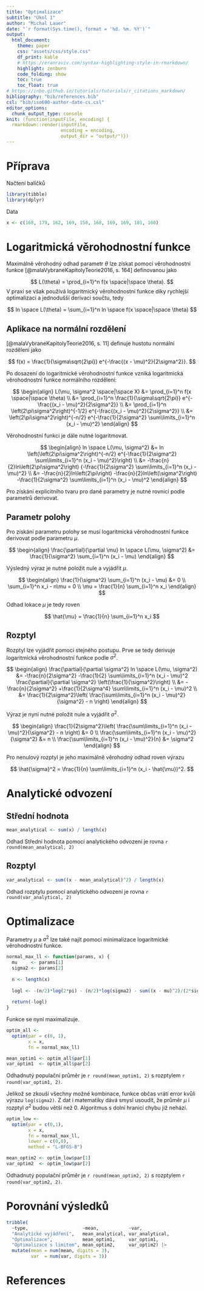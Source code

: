 ---
title: "Optimalizace"
subtitle: "Úkol 1"
author: "Michal Lauer"
date: "`r format(Sys.time(), format = '%d. %m. %Y')`"
output:
  html_document:
    theme: paper
    css: "assets/css/style.css"
    df_print: kable
    # https://eranraviv.com/syntax-highlighting-style-in-rmarkdown/
    highlight: zenburn
    code_folding: show
    toc: true
    toc_float: true
# https://inbo.github.io/tutorials/tutorials/r_citations_markdown/
bibliography: "bib/references.bib"
csl: "bib/iso690-author-date-cs.csl"
editor_options: 
  chunk_output_type: console
knit: (function(inputFile, encoding) {
  rmarkdown::render(inputFile,
                    encoding = encoding,
                    output_dir = "output/")})
---
# Příprava

Načtení balíčků

```{r libs, warning=F, message=F}
library(tibble)
library(dplyr)
```

Data

```{r label}
x <- c(168, 179, 162, 169, 158, 168, 169, 169, 181, 160)
```

# Logaritmická věrohodnostní funkce

Maximálně věrohodný odhad parametr $\theta$ lze získat pomocí věrohodnostní
funkce [@malaVybraneKapitolyTeorie2016, s. 164] definovanou jako 

$$
L(\theta) = \prod_{i=1}^n f(x \space|\space \theta).
$$
V praxi se však používá logaritmický věrohodnostní funkce díky rychlejší
optimalizaci a jednodušší derivaci součtu, tedy

$$
ln \space L(\theta) = \sum_{i=1}^n ln \space f(x \space|\space \theta)
$$

## Aplikace na normální rozdělení

[@malaVybraneKapitolyTeorie2016, s. 11] definuje hustotu normální rozdělení jako

$$
f(x) = \frac{1}{\sigma\sqrt{2\pi}} e^{-\frac{(x - \mu)^2}{2\sigma^2}}.
$$

Po dosazení do logaritmické věrohodnostní funkce vzniká logaritmická
věrohodnostní funkce normálního rozdělení:

$$
\begin{align}
L(\mu, \sigma^2 \space|\space X) &= \prod_{i=1}^n f(x \space|\space \theta) \\
&= \prod_{i=1}^n \frac{1}{\sigma\sqrt{2\pi}} e^{-\frac{(x_i - \mu)^2}{2\sigma^2}} \\
&= \prod_{i=1}^n \left(2\pi\sigma^2\right)^{-1/2} e^{-\frac{(x_i - \mu)^2}{2\sigma^2}} \\
&= \left(2\pi\sigma^2\right)^{-n/2} e^{-\frac{1}{2\sigma^2} \sum\limits_{i=1}^n (x_i - \mu)^2}
\end{align}
$$

Věrohodnostní funkci je dále nutné logaritmovat.

$$
\begin{align}
ln \space L(\mu, \sigma^2) &= ln \left(\left(2\pi\sigma^2\right)^{-n/2} e^{-\frac{1}{2\sigma^2} \sum\limits_{i=1}^n (x_i - \mu)^2}\right) \\
&= -\frac{n}{2}ln\left(2\pi\sigma^2\right) {-\frac{1}{2\sigma^2} \sum\limits_{i=1}^n (x_i - \mu)^2} \\
&= -\frac{n}{2}ln\left(2\pi\right) -\frac{n}{2}ln\left(\sigma^2\right) -\frac{1}{2\sigma^2} \sum\limits_{i=1}^n (x_i - \mu)^2
\end{align}
$$

Pro získání explicitního tvaru pro dané parametry je nutné rovnici podle
parametrů derivovat.

## Parametr polohy

Pro získání parametru polohy se musí logaritmická věrohodnostní funkce
derivovat podle parametru $\mu$.

$$
\begin{align}
\frac{\partial}{\partial \mu} ln \space L(\mu, \sigma^2) &= \frac{1}{\sigma^2} \sum_{i=1}^n
(x_i - \mu)
\end{align}
$$

Výsledný výraz je nutné položit nule a vyjádřit $\mu$.

$$
\begin{align}
\frac{1}{\sigma^2} \sum_{i=1}^n (x_i - \mu) &= 0 \\
\sum_{i=1}^n x_i - n\mu = 0 \\
\mu = \frac{1}{n} \sum_{i=1}^n x_i
\end{align}
$$

Odhad lokace $\mu$ je tedy roven

$$
\hat{\mu} = \frac{1}{n} \sum_{i=1}^n x_i
$$

## Rozptyl

Rozptyl lze vyjádřit pomocí stejného postupu. Prve se tedy derivuje
logaritmická věrohodnostní funkce podle $\sigma^2$.

$$
\begin{align}
\frac{\partial}{\partial \sigma^2} ln \space L(\mu, \sigma^2)
&= -\frac{n}{2\sigma^2} -\frac{1}{2} \sum\limits_{i=1}^n (x_i - \mu)^2
\frac{\partial}{\partial \sigma^2} \left(\frac{1}{\sigma^2}\right) \\
&= -\frac{n}{2\sigma^2} +\frac{1}{2\sigma^4} \sum\limits_{i=1}^n (x_i - \mu)^2 \\
&= \frac{1}{2\sigma^2}\left( \frac{\sum\limits_{i=1}^n (x_i - \mu)^2}{\sigma^2}  - n \right)
\end{align}
$$

Výraz je nyní nutné položit nule a vyjádřit $\sigma^2$.

$$
\begin{align}
\frac{1}{2\sigma^2}\left( \frac{\sum\limits_{i=1}^n (x_i - \mu)^2}{\sigma^2}  - n \right) &= 0 \\
\frac{\sum\limits_{i=1}^n (x_i - \mu)^2}{\sigma^2} &= n \\
\frac{\sum\limits_{i=1}^n (x_i - \mu)^2}{n} &= \sigma^2
\end{align}
$$

Pro nenulový rozptyl je jeho maximálně věrohodný odhad roven výrazu

$$
\hat{\sigma}^2 = \frac{1}{n} \sum\limits_{i=1}^n (x_i - \hat{\mu})^2.
$$

# Analytické odvození

## Střední hodnota

```{r }
mean_analytical <- sum(x) / length(x)
```

Odhad Střední hodnota pomocí analytického odvození je rovna
`r round(mean_analytical, 2)`

## Rozptyl

```{r }
var_analytical <- sum((x - mean_analytical)^2) / length(x)
```

Odhad rozptylu pomocí analytického odvození je rovna
`r round(var_analytical, 2)`

# Optimalizace

Parametry $\mu$ a $\sigma^2$ lze také najít pomocí minimalizace logaritmické
věrohodnostní funkce.

```{r }
normal_max_ll <- function(params, x) {
  mu     <- params[1]
  sigma2 <- params[2]
  
  n <- length(x)
  
  logl <- -(n/2)*log(2*pi) - (n/2)*log(sigma2) - sum((x - mu)^2)/(2*sigma2)
  
  return(-logl)
}
```

Funkce se nyní maximalizuje.

```{r }
optim_all <- 
  optim(par = c(0, 1), 
        x = x,
        fn = normal_max_ll)

mean_optim1 <- optim_all$par[1]
var_optim1  <- optim_all$par[2]
```

Odhadnutý populační průměr je `r round(mean_optim1, 2)` s rozptylem
`r round(var_optim1, 2)`.

Jelikož se zkouší všechny možné kombinace, funkce občas vrátí error kvůli 
výrazu `log(sigma2)`. Z dat i matematiky dává smysl usoudit, že průměr $\mu$ i rozptyl $\sigma^2$ budou větší než 0. Algoritmus s dolní hranicí chybu již nehází.

```{r }
optim_low <- 
  optim(par = c(0,1),
        x = x,
        fn = normal_max_ll,
        lower = c(0,0),
        method = "L-BFGS-B") 

mean_optim2 <- optim_low$par[1]
var_optim2  <- optim_low$par[2]
```

Odhadnutý populační průměr je `r round(mean_optim2, 2)` s rozptylem
`r round(var_optim2, 2)`.

# Porovnání výsledků

```{r }
tribble(
  ~type,                    ~mean,           ~var,
  "Analytické vyjádření",   mean_analytical, var_analytical,
  "Optimalizace",           mean_optim1,     var_optim1,
  "Optimalizace s limitem", mean_optim2,     var_optim2) |>
  mutate(mean = num(mean, digits = 3),
         var  = num(var, digits = 3))
```

# References
